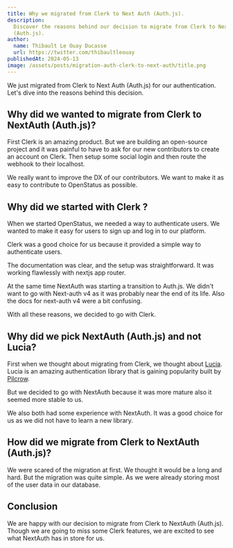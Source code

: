 ```yaml
---
title: Why we migrated from Clerk to Next Auth (Auth.js).
description:
  Discover the reasons behind our decision to migrate from Clerk to Next Auth
  (Auth.js).
author:
  name: Thibault Le Ouay Ducasse
  url: https://twitter.com/thibaultleouay
publishedAt: 2024-05-13
image: /assets/posts/migration-auth-clerk-to-next-auth/title.png
---
```


We just migrated from Clerk to Next Auth (Auth.js) for our authentication. Let's
dive into the reasons behind this decision.

## Why did we wanted to migrate from Clerk to NextAuth (Auth.js)?

First Clerk is an amazing product. But we are building an open-source project
and it was painful to have to ask for our new contributors to create an account
on Clerk. Then setup some social login and then route the webhook to their
localhost.

We really want to improve the DX of our contributors. We want to make it as easy
to contribute to OpenStatus as possible.

## Why did we started with Clerk ?

When we started OpenStatus, we needed a way to authenticate users. We wanted to
make it easy for users to sign up and log in to our platform.

Clerk was a good choice for us because it provided a simple way to authenticate
users.

The documentation was clear, and the setup was straightforward. It was working
flawlessly with nextjs app router.

At the same time NextAuth was starting a transition to Auth.js. We didn't want
to go with Next-auth v4 as it was probably near the end of its life. Also the
docs for next-auth v4 were a bit confusing.

With all these reasons, we decided to go with Clerk.

## Why did we pick NextAuth (Auth.js) and not Lucia?

First when we thought about migrating from Clerk, we thought about
[Lucia](https://lucia-auth.com/). Lucia is an amazing authentication library
that is gaining popularity built by [Pilcrow](https://pilcrowonpaper.com/).

But we decided to go with NextAuth because it was more mature also it seemed
more stable to us.

<Tweet id="1785701672012107841" />

We also both had some experience with NextAuth. It was a good choice for us as
we did not have to learn a new library.

## How did we migrate from Clerk to NextAuth (Auth.js)?

We were scared of the migration at first. We thought it would be a long and
hard. But the migration was quite simple. As we were already storing most of the
user data in our database.

## Conclusion

We are happy with our decision to migrate from Clerk to NextAuth (Auth.js).
Though we are going to miss some Clerk features, we are excited to see what
NextAuth has in store for us.
